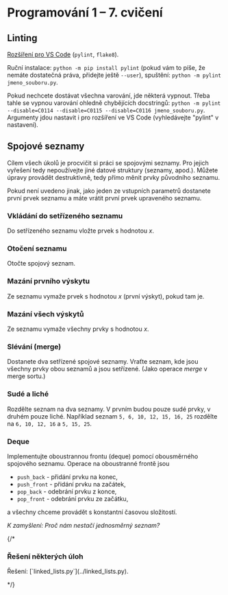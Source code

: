 
<Head>
  <title>Cvičení NPRG030 – Programování 1 – Michal Töpfer</title>
</Head>

# Programování 1 &ndash; 7. cvičení

## Linting

[Rozšíření pro VS Code](https://code.visualstudio.com/docs/python/linting) (`pylint`, `flake8`).

Ruční instalace: `python -m pip install pylint` (pokud vám to píše, že nemáte dostatečná práva, přidejte ještě `--user`), spuštění: `python -m pylint jmeno_souboru.py`.

Pokud nechcete dostávat všechna varování, jde některá vypnout. Třeba tahle se vypnou varování ohledně chybějících docstringů: `python -m pylint --disable=C0114 --disable=C0115 --disable=C0116 jmeno_souboru.py`. Argumenty jdou nastavit i pro rozšíření ve VS Code (vyhledávejte "pylint" v nastavení).


## Spojové seznamy

Cílem všech úkolů je procvičit si práci se spojovými seznamy. Pro jejich vyřešení tedy nepoužívejte jiné datové struktury (seznamy, apod.). Můžete úpravy provádět destruktivně, tedy přímo měnit prvky původního seznamu.

Pokud není uvedeno jinak, jako jeden ze vstupních parametrů dostanete první prvek seznamu a máte vrátit první prvek upraveného seznamu.

### Vkládání do setřízeného seznamu

Do setřízeného seznamu vložte prvek s hodnotou $x$.

### Otočení seznamu

Otočte spojový seznam.

### Mazání prvního výskytu

Ze seznamu vymaže prvek s hodnotou $x$ (první výskyt), pokud tam je.

### Mazání všech výskytů

Ze seznamu vymaže všechny prvky s hodnotou $x$.

### Slévání (merge)

Dostanete dva setřízené spojové seznamy. Vraťte seznam, kde jsou všechny prvky obou seznamů a jsou setřízené. (Jako operace *merge* v merge sortu.)

### Sudé a liché

Rozdělte seznam na dva seznamy. V prvním budou pouze sudé prvky, v druhém pouze liché. Například seznam `5, 6, 10, 12, 15, 16, 25` rozdělte na `6, 10, 12, 16` a `5, 15, 25`.

### Deque

Implementujte oboustrannou frontu (deque) pomocí obousměrného spojového seznamu. Operace na oboustranné frontě jsou

* `push_back` - přidání prvku na konec,
* `push_front` - přidání prvku na začátek,
* `pop_back` - odebrání prvku z konce,
* `pop_front` - odebrání prvku ze začátku,

a všechny chceme provádět s konstantní časovou složitostí.

*K zamyšlení: Proč nám nestačí jednosměrný seznam?*

{/*
<h3 id="reseni">Řešení některých úloh</h3>

<p>Řešení: [`linked_lists.py`](../linked_lists.py).</p>
*/}
